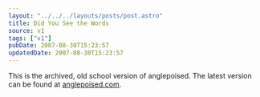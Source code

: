 ```yaml
---
layout: "../../../layouts/posts/post.astro"
title: Did You See the Words
source: v1
tags: ["v1"]
pubDate: 2007-08-30T15:23:57
updatedDate: 2007-08-30T15:23:57
---
```


This is the archived, old school version of anglepoised. The latest version can be found at [anglepoised.com][1].

[1]: http://anglepoised.com/
